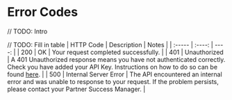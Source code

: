 # Error Codes

// TODO: Intro

// TODO: Fill in table
| HTTP Code | Description | Notes |
| :----- | :----: | ----: |
| 200 | OK | Your request completed successfully. |
| 401 | Unauthorized | A 401 Unauthorized response means you have not authenticated correctly. Check you have added your API Key. Instructions on how to do so can be found [here](./gettingStarted/authentication). |
| 500 | Internal Server Error | The API encountered an internal error and was unable to response to your request. If the problem persists, please contact your Partner Success Manager. |
